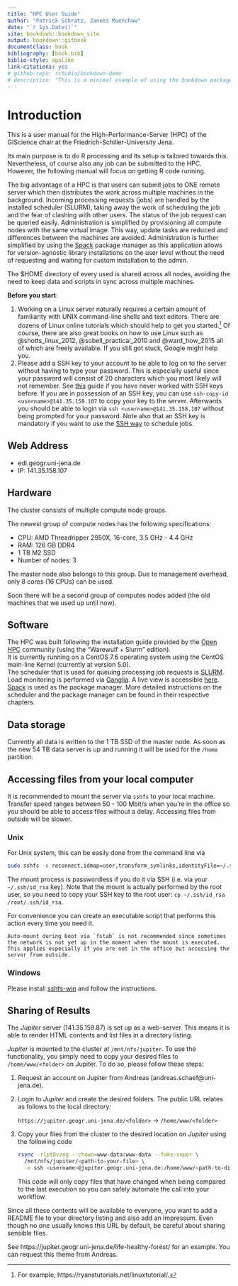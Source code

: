 ```yaml
--- 
title: "HPC User Guide"
author: "Patrick Schratz, Jannes Muenchow"
date: "`r Sys.Date()`"
site: bookdown::bookdown_site
output: bookdown::gitbook
documentclass: book
bibliography: [book.bib]
biblio-style: apalike
link-citations: yes
# github-repo: rstudio/bookdown-demo
# description: "This is a minimal example of using the bookdown package to write a book. The output format for this example is bookdown::gitbook."
---
```


# Introduction {#intro}

This is a user manual for the High-Performance-Server (HPC) of the GIScience chair at the Friedrich-Schiller-University Jena.

Its main purpose is to do R processing and its setup is tailored towards this.
Nevertheless, of course also any job can be submitted to the HPC.
However, the following manual will focus on getting R code running.

The big advantage of a HPC is that users can submit jobs to ONE remote server which then distributes the work across multiple machines in the background.
Incoming processing requests (jobs) are handled by the installed scheduler (SLURM), taking away the work of scheduling the job and the fear of clashing with other users.
The status of the job request can be queried easily.
Administration is simplified by provisioning all compute nodes with the same virtual image.
This way, update tasks are reduced and differences between the machines are avoided.
Administration is further simplified by using the [Spack]() package manager as this application allows for version-agnostic library installations on the user level without the need of requesting and waiting for custom installation to the admin.

The $HOME directory of every used is shared across all nodes, avoiding the need to keep data and scripts in sync across multiple machines.

**Before you start**:

1. Working on a Linux server naturally requires a certain amount of familiarity with UNIX command-line shells and text editors.
There are dozens of Linux online tutorials which should help to get you started.^[For example, https://ryanstutorials.net/linuxtutorial/.]
Of course, there are also great books on how to use Linux such as @shotts_linux_2012, @sobell_practical_2010 and @ward_how_2015 all of which are freely available.
If you still got stuck, Google might help you.
1. Please add a SSH key to your account to be able to log on to the server without having to type your password.
This is especially useful since your password will consist of 20 characters which you most likely will not remember.
See [this](https://help.github.com/articles/connecting-to-github-with-ssh/) guide if you have never worked with SSH keys before.
If you are in possession of an SSH key, you can use `ssh-copy-id <username>@141.35.158.107` to copy your key to the server.
Afterwards you should be able to login via `ssh <username>@141.35.158.107` without being prompted for your password.
Note also that an SSH key is mandatory if you want to use the [SSH way](#ssh-mode) to schedule jobs.

## Web Address

* edi.geogr.uni-jena.de
* IP: 141.35.158.107

## Hardware

The cluster consists of multiple compute node groups.

The newest group of compute nodes has the following specifications:

- CPU: AMD Threadripper 2950X, 16-core, 3.5 GHz - 4.4 GHz
- RAM: 126 GB DDR4 
- 1 TB M2 SSD
- Number of nodes: 3

The master node also belongs to this group.
Due to management overhead, only 8 cores (16 CPUs) can be used.

Soon there will be a second group of computes nodes added (the old machines that we used up until now).

## Software

The HPC was built following the installation guide provided by the [Open HPC](https://openhpc.community/) community (using the "Warewulf + Slurm" edition).  
It is currently running on a CentOS 7.6 operating system using the CentOS main-line Kernel (currently at version 5.0).  
The scheduler that is used for queuing processing job requests is [SLURM](https://slurm.schedmd.com/).
Load monitoring is performed via [Ganglia](http://ganglia.sourceforge.net/). 
A live view is accessible [here](http://edi.geogr.uni-jena.de/ganglia/?r=hour&cs=&ce=&m=load_one&s=by+name&c=&tab=m&vn=&hide-hf=false).  
[Spack](https://spack.io/) is used as the package manager.
More detailed instructions on the scheduler and the package manager can be found in their respective chapters.

## Data storage

Currently all data is written to the 1 TB SSD of the master node.
As soon as the new 54 TB data server is up and running it will be used for the `/home` partition.

## Accessing files from your local computer

It is recommended to mount the server via `sshfs` to your local machine.
Transfer speed ranges between 50 - 100 Mbit/s when you're in the office so you should be able to access files without a delay.
Accessing files from outside will be slower.

### Unix

For Unix system, this can be easily done from the command line via

```sh
sudo sshfs -o reconnect,idmap=user,transform_symlinks,identityFile=~/.ssh/id_rsa,allow_other,cache=yes,kernel_cache,compression=no,default_permissions,uid=1000,gid=100,umask=0 <username>@141.35.158.107:/ <local-directory>
```

The mount process is passwordless if you do it via SSH (i.e. via your `~/.ssh/id_rsa` key).
Note that the mount is actually performed by the root user, so you need to copy your SSH key to the root user: `cp ~/.ssh/id_rsa /root/.ssh/id_rsa`.

For convenience you can create an executable script that performs this action every time you need it.

```block
Auto-mount during boot via `fstab` is not recommended since sometimes the network is not yet up in the moment when the mount is executed.
This applies especially if you are not in the office but accessing the server from outside.
```

### Windows

Please install [sshfs-win](https://github.com/billziss-gh/sshfs-win) and follow the instructions.

## Sharing of Results

The _Jupiter_ server (141.35.159.87) is set up as a web-server.
This means it is able to render HTML contents and list files in a directory listing.

_Jupiter_ is mounted to the cluster at `/mnt/nfs/jupiter`.
To use the functionality, you simply need to copy your desired files to `/home/www/<folder>` on Jupiter.
To do so, please follow these steps:

1. Request an account on Jupiter from Andreas (andreas.schaef@uni-jena.de).
1. Login to _Jupiter_ and create the desired folders.
    The public URL relates as follows to the local directory:

    `https://jupiter.geogr.uni-jena.de/<folder>` -> `/home/www/<folder>` 
1. Copy your files from the cluster to the desired location on _Jupiter_ using the following code

    ```bash
    rsync -rlptDvzog --chown=www-data:www-data --fake-super \
      /mnt/nfs/jupiter/<path-to-your-file> \
      -e ssh <username>@jupiter.geogr.uni-jena.de:/home/www/<path-to-directory>
    ```

    This code will only copy files that have changed when being compared to the last execution so you can safely automate the call into your workflow.
    
Since all these contents will be available to everyone, you want to add a README file to your directory listing and also add an Impressum.
Even though no one usually knows this URL by default, be careful about sharing sensible files.

See https://jupiter.geogr.uni-jena.de/life-healthy-forest/ for an example.
You can request this theme from Andreas.
